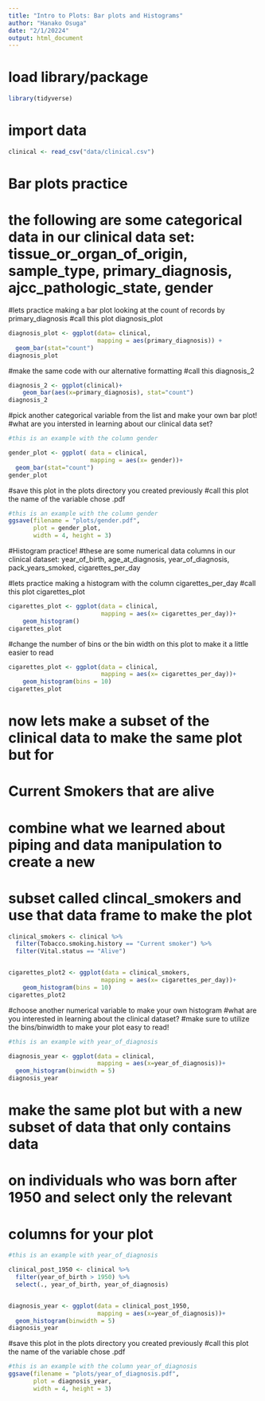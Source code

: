 ```yaml
---
title: "Intro to Plots: Bar plots and Histograms"
author: "Hanako Osuga"
date: "2/1/20224"
output: html_document
---
```


# load library/package
```r
library(tidyverse)
```

# import data
```r
clinical <- read_csv("data/clinical.csv")
```

# Bar plots practice
# the following are some categorical data in our clinical data set: tissue_or_organ_of_origin, sample_type, primary_diagnosis, ajcc_pathologic_state, gender

#lets practice making a bar plot looking at the count of records by primary_diagnosis
#call this plot diagnosis_plot
```r
diagnosis_plot <- ggplot(data= clinical,
                         mapping = aes(primary_diagnosis)) +
  geom_bar(stat="count")
diagnosis_plot
```

#make the same code with our alternative formatting
#call this diagnosis_2
```r
diagnosis_2 <- ggplot(clinical)+
    geom_bar(aes(x=primary_diagnosis), stat="count")
diagnosis_2
```


#pick another categorical variable from the list and make your own bar plot!
#what are you intersted in learning about our clinical data set?
```r
#this is an example with the column gender

gender_plot <- ggplot( data = clinical,
                       mapping = aes(x= gender))+
  geom_bar(stat="count")
gender_plot
```

#save this plot in the plots directory you created previously
#call this plot the name of the variable chose .pdf
```r

#this is an example with the column gender
ggsave(filename = "plots/gender.pdf",
       plot = gender_plot,
       width = 4, height = 3)

```


#Histogram practice!
#these are some numerical data columns in our clinical dataset: year_of_birth, age_at_diagnosis, year_of_diagnosis, pack_years_smoked, cigarettes_per_day


#lets practice making a histogram with the column cigarettes_per_day
#call this plot cigarettes_plot
```r
cigarettes_plot <- ggplot(data = clinical, 
                          mapping = aes(x= cigarettes_per_day))+
    geom_histogram()
cigarettes_plot
```

#change the number of bins or the bin width on this plot to make it a little easier to read
```r
cigarettes_plot <- ggplot(data = clinical, 
                          mapping = aes(x= cigarettes_per_day))+
    geom_histogram(bins = 10)
cigarettes_plot
```


# now lets make a subset of the clinical data to make the same plot but for 
# Current Smokers that are alive 

# combine what we learned about piping and data manipulation to create a new
# subset called clincal_smokers and use that data frame to make the plot
```r

clinical_smokers <- clinical %>%
  filter(Tobacco.smoking.history == "Current smoker") %>%
  filter(Vital.status == "Alive")


cigarettes_plot2 <- ggplot(data = clinical_smokers, 
                          mapping = aes(x= cigarettes_per_day))+
    geom_histogram(bins = 10)
cigarettes_plot2

```


#choose another numerical variable to make your own histogram
#what are you interested in learning about the clinical dataset?
#make sure to utilize the bins/binwidth to make your plot easy to read!
```r
#this is an example with year_of_diagnosis

diagnosis_year <- ggplot(data = clinical, 
                         mapping = aes(x=year_of_diagnosis))+
  geom_histogram(binwidth = 5)
diagnosis_year

```


# make the same plot but with a new subset of data that only contains data
# on individuals who was born after 1950 and select only the relevant
# columns for your plot
```r
#this is an example with year_of_diagnosis

clinical_post_1950 <- clinical %>%
  filter(year_of_birth > 1950) %>%
  select(., year_of_birth, year_of_diagnosis)


diagnosis_year <- ggplot(data = clinical_post_1950, 
                         mapping = aes(x=year_of_diagnosis))+
  geom_histogram(binwidth = 5)
diagnosis_year

```


#save this plot in the plots directory you created previously
#call this plot the name of the variable chose .pdf
```r

#this is an example with the column year_of_diagnosis
ggsave(filename = "plots/year_of_diagnosis.pdf",
       plot = diagnosis_year,
       width = 4, height = 3)

```



